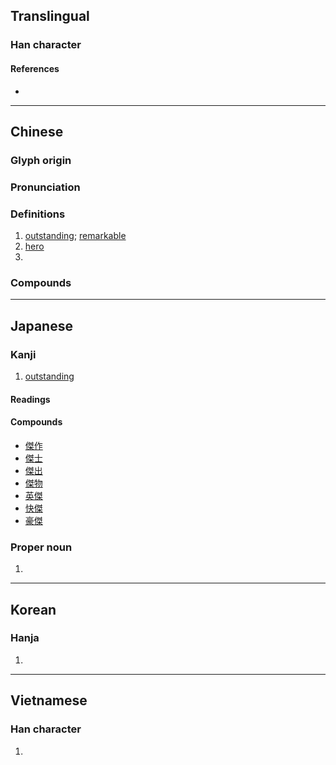 {{also|杰}}
{{character info/new}}
==Translingual==

===Han character===
{{Han char|rn=9|rad=人|as=10|asj=11|sn=12|snj=13|four=25294|canj=ONQD|ids=⿰亻桀}}

====References====
* {{Han ref|kx=0113.090|dkj=00955|dj=0240.150|hdz=10204.050|uh=5091|ud=20625|bh=B3C7|bd=46023}}

----

==Chinese==
{{zh-forms|s=杰}}

===Glyph origin===
{{Han etym}}

===Pronunciation===
{{zh-pron
|m=jié
|c=git6
|h=pfs=khie̍t
|mn=kia̍t
|mn-t=giag8/giêg8
|mn-t_note=giag8 - hantou; giêg8 - Chaozhou
|mc=y
|oc=y
|cat=a,n,pn
}}
{{attn|hak|also kiet?}}

===Definitions===
{{zh-hanzi}}

# [[outstanding]]; [[remarkable]]
# [[hero]]
# {{surname|lang=zh}}

===Compounds===
{{zh-der|傑出|傑作|俊傑|人傑地靈|四傑|怪傑|初唐四傑|地靈人傑|人傑|女中豪傑|傑克|精心傑作|豪傑|英傑|英雄豪傑|傑克南瓜燈}}

----

==Japanese==

===Kanji===
{{ja-kanji|grade=c|rs=人10}}

# [[outstanding]]

====Readings====
{{ja-readings
|goon=げち
|kanon=けつ
|kun=すぐ-れる
}}

====Compounds====
* [[傑作]]
* [[傑士]]
* [[傑出]]
* [[傑物]]
* [[英傑]]
* [[快傑]]
* [[豪傑]]

===Proper noun===
{{ja-pos|proper|すぐる}}

# {{given name|male|lang=ja|sort=すぐる}}

----

==Korean==

===Hanja===
{{ko-hanja|hangeul=걸|rv=geol|mr=kŏl}}

# {{defn|lang=ko|sort=人10}}

----

==Vietnamese==

===Han character===
{{vi-hantu|[[kiệt]]|rs=人10}}

# {{defn|lang=vi|sort=人10}}